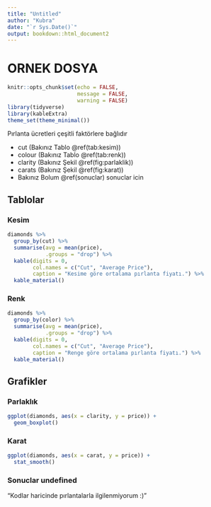 ```yaml
---
title: "Untitled"
author: "Kubra"
date: "`r Sys.Date()`"
output: bookdown::html_document2
---
```


# ORNEK DOSYA

```r
knitr::opts_chunk$set(echo = FALSE,
                      message = FALSE,
                      warning = FALSE)
library(tidyverse)
library(kableExtra)
theme_set(theme_minimal())
```

Pırlanta ücretleri çeşitli faktörlere bağlıdır

-   cut (Bakınız Tablo \@ref(tab:kesim))
-   colour (Bakınız Tablo \@ref(tab:renk))
-   clarity (Bakınız Şekil \@ref(fig:parlaklik))
-   carats (Bakınız Şekil \@ref(fig:karat))
-   Bakınız Bolum \@ref(sonuclar) sonuclar icin

## Tablolar

### Kesim

```r
diamonds %>%
  group_by(cut) %>%
  summarise(avg = mean(price),
            .groups = "drop") %>%
  kable(digits = 0, 
        col.names = c("Cut", "Average Price"),
        caption = "Kesime göre ortalama pırlanta fiyatı.") %>%
  kable_material()
```

### Renk

```r
diamonds %>%
  group_by(color) %>%
  summarise(avg = mean(price),
            .groups = "drop") %>%
  kable(digits = 0, 
        col.names = c("Cut", "Average Price"),
        caption = "Renge göre ortalama pırlanta fiyatı.") %>%
  kable_material()
```

## Grafikler

### Parlaklık

```r
ggplot(diamonds, aes(x = clarity, y = price)) +
  geom_boxplot() 
```

### Karat

```r
ggplot(diamonds, aes(x = carat, y = price)) +
  stat_smooth()
```

### Sonuclar undefined {#sonuclar}

"Kodlar haricinde pırlantalarla ilgilenmiyorum :) "
